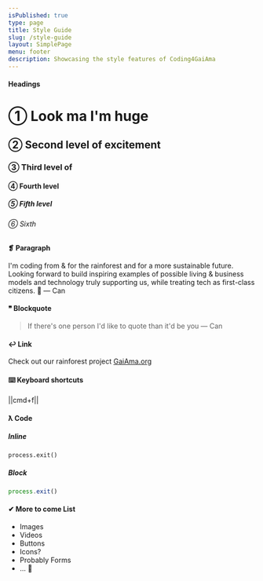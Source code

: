 ```yaml
---
isPublished: true
type: page
title: Style Guide
slug: /style-guide
layout: SimplePage
menu: footer
description: Showcasing the style features of Coding4GaiAma
---
```


#### Headings
<Box mb="8">

# ① Look ma I'm huge

## ② Second level of excitement

### ③ Third level of

#### ④ Fourth level

##### ⑤ Fifth level

###### ⑥ Sixth
</Box>

#### ❡ Paragraph

I'm coding from & for the rainforest and for a more sustainable future. Looking forward to build inspiring examples of possible living & business models and technology truly supporting us, while treating tech as first-class citizens. 🤖 — Can

#### ❞ Blockquote

> If there's one person I'd like to quote than it'd be you — Can

#### ↩️ Link

Check out our rainforest project [GaiAma.org](https://www.gaiama.org/en/)

#### ⌨️ Keyboard shortcuts

||cmd+f||

#### ƛ Code

##### Inline

`process.exit()`

##### Block

```js
process.exit()
```

#### ✔︎ More to come List

- Images
- Videos
- Buttons
- Icons?
- Probably Forms
- ... 🤗
